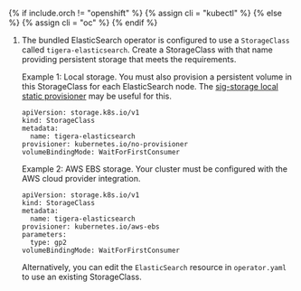 {% if include.orch != "openshift" %}
{% assign cli = "kubectl" %}
{% else %}
{% assign cli = "oc" %}
{% endif %}

1. The bundled ElasticSearch operator is configured to use a `StorageClass` called `tigera-elasticsearch`.
   Create a StorageClass with that name providing persistent storage that meets the requirements.

   Example 1: Local storage. You must also provision a persistent volume in this StorageClass for each ElasticSearch node.
   The [sig-storage local static provisioner](https://github.com/kubernetes-sigs/sig-storage-local-static-provisioner)
   may be useful for this.

   ```
   apiVersion: storage.k8s.io/v1
   kind: StorageClass
   metadata:
     name: tigera-elasticsearch
   provisioner: kubernetes.io/no-provisioner
   volumeBindingMode: WaitForFirstConsumer
   ```

   Example 2: AWS EBS storage. Your cluster must be configured with the AWS cloud provider integration.

   ```
   apiVersion: storage.k8s.io/v1
   kind: StorageClass
   metadata:
     name: tigera-elasticsearch
   provisioner: kubernetes.io/aws-ebs
   parameters:
     type: gp2
   volumeBindingMode: WaitForFirstConsumer
   ```

   Alternatively, you can edit the `ElasticSearch` resource in `operator.yaml` to use an existing StorageClass.
